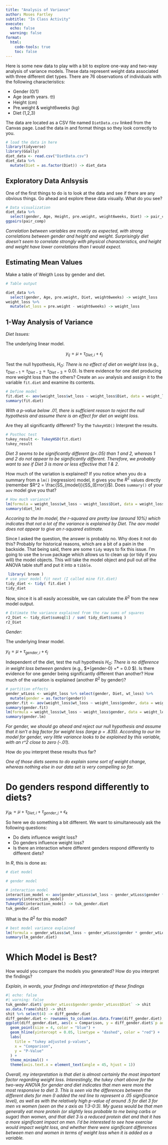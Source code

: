 ```yaml
---
title: "Analysis of Variance"
author: Moses Fartley
subtitle: "In Class Activity"
execute: 
  echo: false
  warning: false
format: 
  html:
    code-tools: true
    toc: false
---
```


Here is some new data to play with a bit to explore one-way and two-way analysis of variance models. These data represent weight data associated with three different diet types. There are 76 observations of individuals with the following characteristics:

-   Gender (0/1)
-   Age (earth years. 🤓)
-   Height (cm)
-   Pre.weight & weight6weeks (kg)
-   Diet (1,2,3)

The data are located as a CSV file named `DietData.csv` linked from the Canvas page. Load the data in and format things so they look correctly to you.

```r
# load the data in here
library(tidyverse)
library(GGally)
diet_data <- read.csv("DietData.csv")
diet_data %>%
  mutate(Diet = as.factor(Diet)) -> diet_data
```

## Exploratory Data Anlsysis

One of the first things to do is to look at the data and see if there are any obvious things. Go ahead and explore these data visually. What do you see?

```r
# Data visualization
diet_data %>%
  select(gender, Age, Height, pre.weight, weight6weeks, Diet) -> pair_comp
ggpairs(pair_comp)
```

*Correlation between variables are mostly as expected, with strong correlations between gender and height and weight. Surprisingly diet doesn't seem to correlate strongly with physical characteristics, and height and weight have lower correlations than I would expect.*

## Estimating Mean Values

Make a table of Weigth Loss by gender and diet.

```r
# Table output

diet_data %>% 
  select(gender, Age, pre.weight, Diet, weight6weeks) -> weight_loss
weight_loss %>%
  mutate(wt_loss = pre.weight - weight6weeks) -> weight_loss
```

## 1-Way Analysis of Variance

*Diet Issues:*

The underlying linear model.

$$
y_{ij} = \mu + \tau_{Diet, i} + \epsilon_j
$$

Test the null hypothesis, $H_O:$ *There is no effect of diet on weight loss* (e.g., $\tau_{Diet-1} = \tau_{Diet-2} = \tau_{Diet-3} = 0.0$). Is there evidence for one diet producing more weight loss than the others? Create an `aov` analysis and assign it to the variable `fit.diet` and examine its contents.

```r
# Define model
fit.diet <- aov(weight_loss$wt_loss ~ weight_loss$Diet, data = weight_loss)
summary(fit.diet)
```

*With a p-value below .01, there is sufficient reason to reject the null hypothesis and assume there is an effect for diet on weight loss.*

Are they all significantly different? Try the `TukeyHSD()` Interpret the results.

```r
# Posthoc test
tukey_result <- TukeyHSD(fit.diet)
tukey_result
```

*Diet 3 seems to be significantly different (p\<.05) than 1 and 2, whereas 1 and 2 do not appear to be significantly different. Therefore, we probably want to see if Diet 3 is more or less effective that 1 & 2.*

How much of the variation is explained? If you notice when you do a summary from a `lm()` (regression) model, it gives you the $R^2$ values directly (remember $R^2 = \frac{SS_{model}}{SS_{Error}}$). Does `summary()` of your `aov` model give you that?

```r
# How much variance?
lm(formula = weight_loss$wt_loss ~ weight_loss$Diet, data = weight_loss) -> diet_lm
summary(diet_lm)
```

*Accoring to the lm model, the r-squared are pretty low (around 10%) which indicates that not a lot of the variance is explained by Diet. The aov model does not appear to give an r-squared estimate.*

Since I asked the question, the answer is probably no. Why does it not do this? Probably for historical reasons, which are a bit of a pain in the backside. That being said, there are some `tidy` ways to fix this issue. I'm going to use the `broom` package which allows us to clean up (or tidy if you will) the model objects. This will take the model object and pull out *all* the ANOVA table stuff and put it into a `tibble`.

```r
 library( broom ) 
# use your model fit next (I called mine fit.diet)
tidy_diet <- tidy( fit.diet )
tidy_diet
```

Now, since it is all easily accessible, we can calculate the $R^2$ from the new model output.

```r
# Estimate the variance explained from the raw sums of squares
r2_Diet <- tidy_diet$sumsq[1] / sum( tidy_diet$sumsq )
r2_Diet 
```

*Gender:*

The underlying linear model.

$y_{ij} = \mu + \tau_{gender, i} + \epsilon_j$

Independent of the diet, test the null hypothesis $H_O:$ *There is no difference in weight loss between genders* (e.g., \$\tau\*{gender-0} =\* \tau{gender-2} = 0.0 \$). Is there evidence for one gender being significantly different than another? How much of the variation is explained (another $R^2$ by gender)?

```r
# partition effects
gender_wtLoss <- weight_loss %>% select(gender, Diet, wt_loss) %>%
  mutate(gender = as.factor(gender))
gender.fit <- aov(weight_loss$wt_loss ~ weight_loss$gender, data = weight_loss)
summary(gender.fit)
lm(formula = weight_loss$wt_loss ~ weight_loss$gender, data = weight_loss) -> gender.lm
summary(gender.lm)
```

*For gender, we should go ahead and reject our null hypothesis and assume that it isn't a big factor for weight loss (large p = .835). According to our lm model for gender, very little variance looks to be explained by this variable, with an r\^2 close to zero (-.01).*

How do you interpret these results thus far?

*One of those diets seems to do explain some sort of weight change, whereas nothing else in our data set is very compelling so far.*

# Do genders respond differently to diets?

$y_{ijk} = \mu + \tau_{Diet,i} + \tau_{gender,j} + \epsilon_k$

So here we do something a bit different. We want to simultaneously ask the following questions:

-   Do diets influence weight loss?
-   Do genders influence weight loss?
-   Is there an interaction where different genders respond differently to different diets?

In $R$, this is done as:

```r
# diet model
```

```r
# gender model
```

```r
# interaction model
interaction_model <- aov(gender_wtLoss$wt_loss ~ gender_wtLoss$gender * gender_wtLoss$Diet, data = weight_loss)
summary(interaction_model)
TukeyHSD(interaction_model) -> tuk_gender.diet
tuk_gender.diet
```

What is the $R^2$ for this model?

```r
# best model variance explained
lm(formula = gender_wtLoss$wt_loss ~ gender_wtLoss$gender * gender_wtLoss$Diet, data = weight_loss) -> lm_gender.diet
summary(lm_gender.diet)
```

# Which Model is Best?

How would you compare the models you generated? How do you interpret the findings?

*Explain, in words, your findings and interpretation of these findings*

```r
#| echo: false
#| warning: false
tuk_gender.diet$`gender_wtLoss$gender:gender_wtLoss$Diet` -> shit
as.data.frame(shit) -> shit
shit %>% select(4) -> diff_gender.diet
diff_gender.diet <- rownames_to_column(as.data.frame(diff_gender.diet), var = "Comparison")
ggplot(diff_gender.diet, aes(x = Comparison, y = diff_gender.diet$`p adj`)) +
  geom_point(size = 4, color = "blue") +
  geom_hline(yintercept = 0.05, linetype = "dashed", color = "red") +
  labs(
    title = "tukey adjusted p-values",
    x = "Comparison",
    y = "P-Value"
  ) +
  theme_minimal() +
  theme(axis.text.x = element_text(angle = 45, hjust = 1))
```

*Overall, my interpretation is that diet is almost certainly the most important factor regarding weight loss. Interestingly, the tukey chart above for the two-way ANOVA for gender and diet indicates that men were more the most responsive to diet 3. This is seen via the differences between the different diets for men (I added the red line to represent a .05 significance level), as well as with the relatively high p-value of around .5 for diet 3 for men vs women (seen on the x axis as 1:3-0:3). My guess would be that men generally eat more protein (or slightly less probable to me being carbs or sugar) than women, and that diet 3 is a reduced protein diet and that it has a more significant impact on men. I'd be interested to see how exercise would impact weight loss, and whether there were significant differences between men and women in terms of weight loss when it is added as a variable.*
